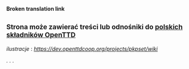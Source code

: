 '''Broken translation link'''{{en/-}}

{{bierzące/Pl}}

==<small>'''Strona może zawierać treści lub odnośniki do [[Main/pl/PolandSet|polskich składników OpenTTD]]'''</small>==

''ilustracje'' : '' https://dev.openttdcoop.org/projects/pkpset/wiki ''  

'' . . . ''



<!--[[Category:pl/Projekty]]-->